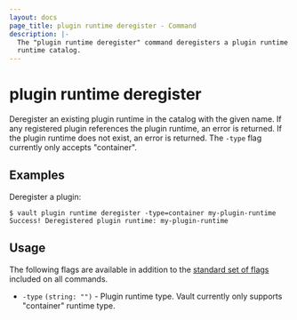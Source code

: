 ```yaml
---
layout: docs
page_title: plugin runtime deregister - Command
description: |-
  The "plugin runtime deregister" command deregisters a plugin runtime in Vault's plugin
  runtime catalog.
---
```


# plugin runtime deregister

Deregister an existing plugin runtime in the catalog with the given name. If
any registered plugin references the plugin runtime, an error is returned. If
the plugin runtime does not exist, an error is returned. The `-type` flag
currently only accepts "container".

## Examples

Deregister a plugin:

```shell-session
$ vault plugin runtime deregister -type=container my-plugin-runtime
Success! Deregistered plugin runtime: my-plugin-runtime
```

## Usage

The following flags are available in addition to the [standard set of
flags](/vault/docs/commands) included on all commands.

- `-type` `(string: "")` - Plugin runtime type. Vault currently only supports
  "container" runtime type.
